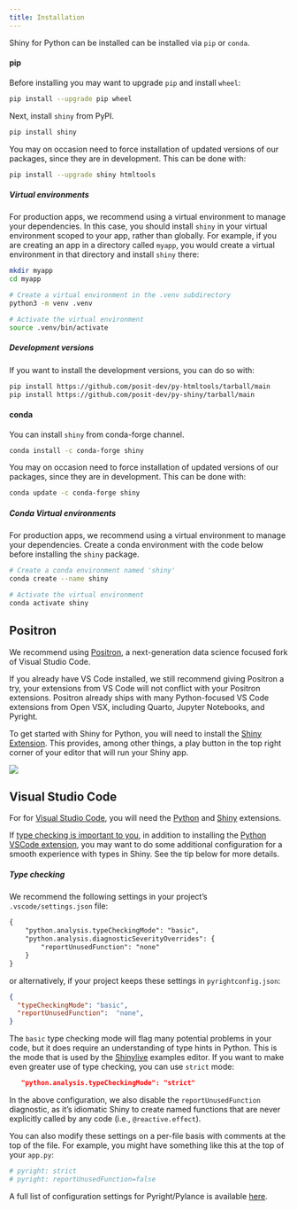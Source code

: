 ```yaml
---
title: Installation
---
```


Shiny for Python can be installed can be installed via `pip` or `conda`.

::: {.panel-tabset .panel-pills}

#### pip

Before installing you may want to upgrade `pip` and install `wheel`:

```bash
pip install --upgrade pip wheel
```


Next, install `shiny` from PyPI.

```bash
pip install shiny
```


You may on occasion need to force installation of updated versions of our packages, since they are in development.
This can be done with:

```bash
pip install --upgrade shiny htmltools
```

::: {.callout-note collapse="true"}
##### Virtual environments

For production apps, we recommend using a virtual environment to manage your dependencies.
In this case, you should install `shiny` in your virtual environment scoped to your app, rather than globally.
For example, if you are creating an app in a directory called `myapp`, you would create a virtual environment in that directory and install `shiny` there:

```bash
mkdir myapp
cd myapp

# Create a virtual environment in the .venv subdirectory
python3 -m venv .venv

# Activate the virtual environment
source .venv/bin/activate
```
:::

::: {.callout-note collapse="true"}
##### Development versions

If you want to install the development versions, you can do so with:


```bash
pip install https://github.com/posit-dev/py-htmltools/tarball/main
pip install https://github.com/posit-dev/py-shiny/tarball/main
```
:::


#### conda

You can install `shiny` from conda-forge channel.

```bash
conda install -c conda-forge shiny
```

You may on occasion need to force installation of updated versions of our packages, since they are in development.
This can be done with:

```bash
conda update -c conda-forge shiny
```

::: {.callout-note collapse="true"}
##### Conda Virtual environments

For production apps, we recommend using a virtual environment to manage your dependencies.
Create a conda environment with the code below before installing the `shiny` package.

```bash
# Create a conda environment named 'shiny'
conda create --name shiny

# Activate the virtual environment
conda activate shiny
```
:::

:::

## Positron {#positron}

We recommend using
[Positron](https://positron.posit.co/),
a next-generation data science focused fork of Visual Studio Code.

If you already have VS Code installed, we still recommend giving Positron a try,
your extensions from VS Code will not conflict with your Positron extensions.
Positron already ships with many Python-focused VS Code extensions from Open VSX,
including Quarto, Jupyter Notebooks, and Pyright.

To get started with Shiny for Python, you will need to install the
[Shiny Extension](https://open-vsx.org/extension/posit/shiny).
This provides, among other things, a play button in the top right corner of your editor that will run your Shiny app.

![](assets/positron-run.png)

## Visual Studio Code

For for [Visual Studio Code][vscode],
you will need the [Python][vscode-python] and [Shiny][vscode-shiny] extensions.

If [type checking is important to you](https://john-tucker.medium.com/type-checking-python-306ad8339da1), in addition to installing the [Python VSCode extension][vscode-python], you may want to do some additional configuration for a smooth experience with types in Shiny. See the tip below for more details.

::: {.callout-tip collapse="true"}
##### Type checking

We recommend the following settings in your project's `.vscode/settings.json` file:

```default
{
    "python.analysis.typeCheckingMode": "basic",
    "python.analysis.diagnosticSeverityOverrides": {
        "reportUnusedFunction": "none"
    }
}
```

or alternatively, if your project keeps these settings in `pyrightconfig.json`:

```json
{
  "typeCheckingMode": "basic",
  "reportUnusedFunction":  "none",
}
```

The `basic` type checking mode will flag many potential problems in your code, but it does require an understanding of type hints in Python. This is the mode that is used by the [Shinylive](https://shinylive.io) examples editor. If you want to make even greater use of type checking, you can use `strict` mode:

```json
   "python.analysis.typeCheckingMode": "strict"
```

In the above configuration, we also disable the `reportUnusedFunction` diagnostic, as it's idiomatic Shiny to create named functions that are never explicitly called by any code (i.e., `@reactive.effect`).

You can also modify these settings on a per-file basis with comments at the top of the file. For example, you might have something like this at the top of your `app.py`:

```python
# pyright: strict
# pyright: reportUnusedFunction=false
```

A full list of configuration settings for Pyright/Pylance is available [here](https://github.com/microsoft/pyright/blob/main/docs/configuration.md).
:::

[vscode]: https://code.visualstudio.com/
[vscode-shiny]: https://marketplace.visualstudio.com/items?itemName=posit.shiny
[vscode-python]: https://marketplace.visualstudio.com/items?itemName=ms-python.python
